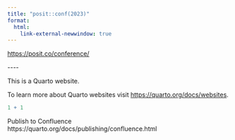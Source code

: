 ---
title: "posit::conf(2023)"
format: 
  html:
    link-external-newwindow: true
---

<https://posit.co/conference/>

\-\-\--

This is a Quarto website.

To learn more about Quarto websites visit <https://quarto.org/docs/websites>.

```{r}
1 + 1
```

Publish to Confluence\
https://quarto.org/docs/publishing/confluence.html
